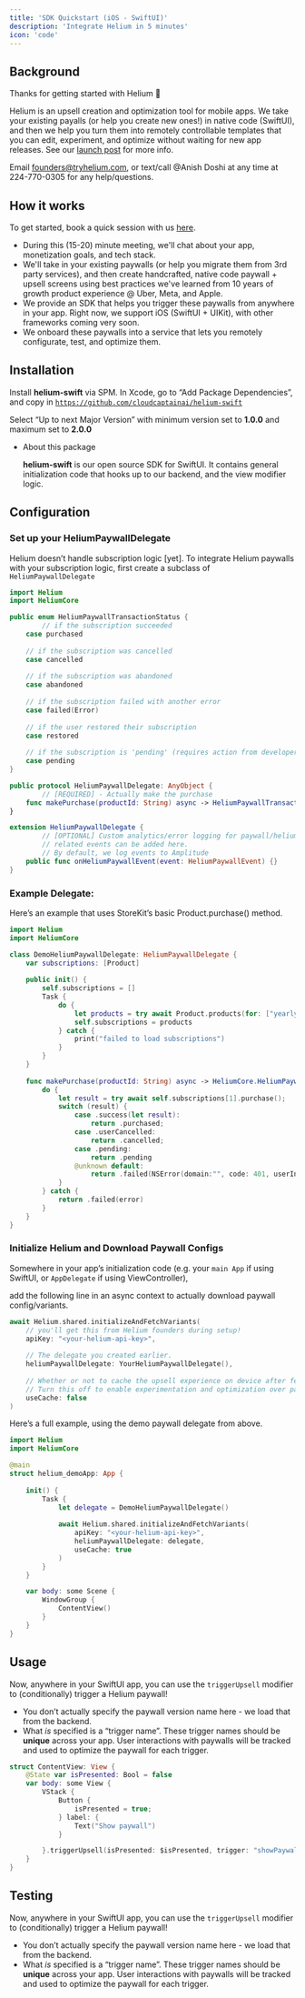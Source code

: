 ```yaml
---
title: 'SDK Quickstart (iOS - SwiftUI)'
description: 'Integrate Helium in 5 minutes'
icon: 'code'
---
```

## **Background**

Thanks for getting started with Helium 🎈

Helium is an upsell creation and optimization tool for mobile apps. We take your existing payalls (or help you create new ones!) in native code (SwiftUI),
and then we help you turn them into remotely controllable templates that you can edit, experiment, and optimize without waiting
for new app releases. See our [launch post](https://www.ycombinator.com/launches/LXq-helium-improve-your-paywall-at-the-speed-of-thought) for more info.

Email founders@tryhelium.com, or text/call @Anish Doshi at any time at 224-770-0305 for any help/questions.


## **How it works**

To get started, book a quick session with us [here](cal.com/anishdoshi/chat). 

- During this (15-20) minute meeting, we'll chat about your app, monetization goals, and tech stack.
- We'll take in your existing paywalls (or help you migrate them from 3rd party services), and then create handcrafted, native code paywall + upsell screens using best practices we've learned from 10 years of growth product experience @ Uber, Meta, and Apple.
- We provide an SDK that helps you trigger these paywalls from anywhere in your app. Right now, we support iOS (SwiftUI + UIKit), with other frameworks coming very soon.
- We onboard these paywalls into a service that lets you remotely configurate, test, and optimize them. 

## **Installation**

Install **helium-swift** via SPM. In Xcode, go to “Add Package Dependencies”, and copy in [`https://github.com/cloudcaptainai/helium-swift`](https://github.com/cloudcaptainai/helium-swift)

Select “Up to next Major Version” with minimum version set to **1.0.0** and maximum set to **2.0.0**

- About this package
    
    **helium-swift** is our open source SDK for SwiftUI. It contains general initialization code that hooks up to our backend, and the view modifier logic.
    

## Configuration

### Set up your HeliumPaywallDelegate

Helium doesn’t handle subscription logic [yet]. To integrate Helium paywalls with your subscription logic, first create a subclass of `HeliumPaywallDelegate` 

```swift
import Helium
import HeliumCore

public enum HeliumPaywallTransactionStatus {
		// if the subscription succeeded
    case purchased
    
    // if the subscription was cancelled
    case cancelled
    
    // if the subscription was abandoned
    case abandoned
    
    // if the subscription failed with another error
    case failed(Error)
    
    // if the user restored their subscription
    case restored
    
    // if the subscription is 'pending' (requires action from developer)
    case pending
}

public protocol HeliumPaywallDelegate: AnyObject {
		// [REQUIRED] - Actually make the purchase 
    func makePurchase(productId: String) async -> HeliumPaywallTransactionStatus
}

extension HeliumPaywallDelegate {
		// [OPTIONAL] Custom analytics/error logging for paywall/helium
		// related events can be added here. 
		// By default, we log events to Amplitude
    public func onHeliumPaywallEvent(event: HeliumPaywallEvent) {}
} 
```

### Example Delegate:

Here’s an example that uses StoreKit’s basic Product.purchase() method.

```swift
import Helium
import HeliumCore

class DemoHeliumPaywallDelegate: HeliumPaywallDelegate {
    var subscriptions: [Product]
    
    public init() {
        self.subscriptions = []
        Task {
            do {
                let products = try await Product.products(for: ["yearly_sub_subscription", "monthly_sub_id"])
                self.subscriptions = products
            } catch {
                print("failed to load subscriptions")
            }
        }
    }
    
    func makePurchase(productId: String) async -> HeliumCore.HeliumPaywallTransactionStatus {
        do {
            let result = try await self.subscriptions[1].purchase();
            switch (result) {
                case .success(let result):
                    return .purchased;
                case .userCancelled:
                    return .cancelled;
                case .pending:
                    return .pending
                @unknown default:
                    return .failed(NSError(domain:"", code: 401, userInfo:[ NSLocalizedDescriptionKey: "Unknown error making purchase"]))
            }
        } catch {
            return .failed(error)
        }
    }
}

```

### Initialize Helium and Download Paywall Configs

Somewhere in your app’s initialization code (e.g. your `main App` if using SwiftUI, or `AppDelegate` if using ViewController),

add the following line in an async context to actually download paywall config/variants.

```swift
await Helium.shared.initializeAndFetchVariants(
	// you'll get this from Helium founders during setup!
    apiKey: "<your-helium-api-key>",
        
    // The delegate you created earlier.
    heliumPaywallDelegate: YourHeliumPaywallDelegate(),
    
    // Whether or not to cache the upsell experience on device after fetching it.
    // Turn this off to enable experimentation and optimization over paywalls.
    useCache: false
)
```

Here’s a full example, using the demo paywall delegate from above.

```swift
import Helium
import HeliumCore

@main
struct helium_demoApp: App {
    
    init() {
        Task {
            let delegate = DemoHeliumPaywallDelegate()
            
            await Helium.shared.initializeAndFetchVariants(
                apiKey: "<your-helium-api-key>",
                heliumPaywallDelegate: delegate,
                useCache: true
            )
        }
    }

    var body: some Scene {
        WindowGroup {
            ContentView()
        }
    }
}
```

## Usage

Now, anywhere in your SwiftUI app, you can use the `triggerUpsell` modifier to (conditionally) trigger a Helium paywall!

- You don’t actually specify the paywall version name here - we load that from the backend.
- What *is* specified is a “trigger name”. These trigger names should be **unique** across your app. User interactions with paywalls will be tracked and used to optimize the paywall for each trigger.

```swift
struct ContentView: View {
    @State var isPresented: Bool = false
    var body: some View {
        VStack {
            Button {
                isPresented = true;
            } label: {
                Text("Show paywall")
            }

        }.triggerUpsell(isPresented: $isPresented, trigger: "showPaywallPress")
    }
}
```

## Testing

Now, anywhere in your SwiftUI app, you can use the `triggerUpsell` modifier to (conditionally) trigger a Helium paywall!

- You don’t actually specify the paywall version name here - we load that from the backend.
- What *is* specified is a “trigger name”. These trigger names should be **unique** across your app. User interactions with paywalls will be tracked and used to optimize the paywall for each trigger.